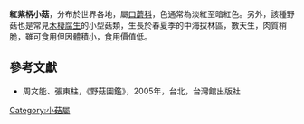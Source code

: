 {{Speciesbox
| name = 紅紫柄小菇
| image = Mycena haematopus.jpg
| genus = Mycena
| species = haematopus
| authority = (Fr.) Quel.
| synonyms = 
''Mycena haematopoda'' <small>(Pers.:Fr.) Kummer</small>
}}

'''紅紫柄小菇'''，分布於世界各地，屬[[口蘑科|口蘑科]]，色通常為淡紅至暗紅色。另外，該種野菇也是常見[[木棲腐生|木棲腐生]]的小型菇類，生長於春夏季的中海拔林區，數天生，肉質稍脆，雖可食用但因體積小，食用價值低。

==參考文獻==
*周文能、張東柱，《野菇圖鑑》，2005年，台北，台灣館出版社
{{Taxonbar|from=Q1516674}}

[[Category:小菇屬|Category:小菇屬]]